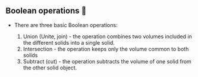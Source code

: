 ## Boolean operations 🧊

- There are three basic Boolean operations:

  1. Union (Unite, join) - the operation combines two volumes included in the different solids into a single solid.
  2. Intersection - the operation keeps only the volume common to both solids
  3. Subtract (cut) - the operation subtracts the volume of one solid from the other solid object.
